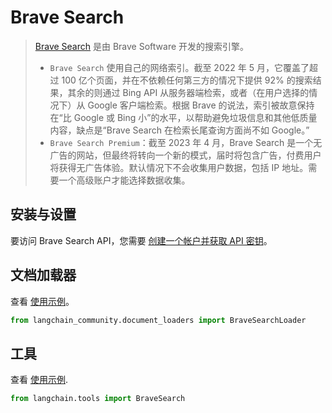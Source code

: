 # Brave Search

>[Brave Search](https://en.wikipedia.org/wiki/Brave_Search) 是由 Brave Software 开发的搜索引擎。
> - `Brave Search` 使用自己的网络索引。截至 2022 年 5 月，它覆盖了超过 100 亿个页面，并在不依赖任何第三方的情况下提供 92% 的搜索结果，其余的则通过 Bing API 从服务器端检索，或者（在用户选择的情况下）从 Google 客户端检索。根据 Brave 的说法，索引被故意保持在“比 Google 或 Bing 小”的水平，以帮助避免垃圾信息和其他低质量内容，缺点是“Brave Search 在检索长尾查询方面尚不如 Google。”
>- `Brave Search Premium`：截至 2023 年 4 月，Brave Search 是一个无广告的网站，但最终将转向一个新的模式，届时将包含广告，付费用户将获得无广告体验。默认情况下不会收集用户数据，包括 IP 地址。需要一个高级账户才能选择数据收集。

## 安装与设置

要访问 Brave Search API，您需要 [创建一个帐户并获取 API 密钥](https://api.search.brave.com/app/dashboard)。

## 文档加载器

查看 [使用示例](/docs/integrations/document_loaders/brave_search)。

```python
from langchain_community.document_loaders import BraveSearchLoader
```

## 工具

查看 [使用示例](/docs/integrations/tools/brave_search).

```python
from langchain.tools import BraveSearch
```